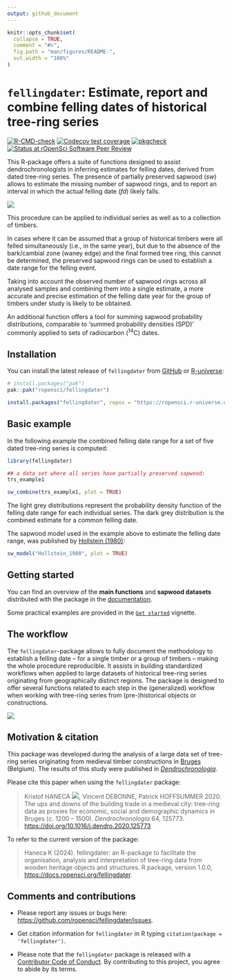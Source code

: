 ```yaml
---
output: github_document
---
```


<!-- README.md is generated from README.Rmd. Please edit that file -->

```r
knitr::opts_chunk$set(
  collapse = TRUE,
  comment = "#>",
  fig.path = "man/figures/README-",
  out.width = "100%"
)
```

# `fellingdater`: Estimate, report and combine felling dates of historical tree-ring series

<!-- badges: start -->

[![R-CMD-check](https://github.com/hanecakr/fellingdater/actions/workflows/R-CMD-check.yaml/badge.svg)](https://github.com/hanecakr/fellingdater/actions/workflows/R-CMD-check.yaml)
[![Codecov test coverage](https://codecov.io/gh/hanecakr/fellingdater/branch/main/graph/badge.svg)](https://app.codecov.io/gh/hanecakr/fellingdater?branch=main)
[![pkgcheck](https://github.com/hanecakr/fellingdater/workflows/pkgcheck/badge.svg)](https://github.com/hanecakr/fellingdater/actions?query=workflow%3Apkgcheck)
[![Status at rOpenSci Software Peer Review](https://badges.ropensci.org/618_status.svg)](https://github.com/ropensci/software-review/issues/618)
<!-- badges: end -->

This R-package offers a suite of functions designed to assist dendrochronologists in inferring estimates for felling dates, derived from dated tree-ring series. The presence of partially preserved sapwood (*sw*) allows to estimate the missing number of sapwood rings, and to report an interval in which the actual felling date (*fd*) likely falls. 

![](man/figures/cross-section.png)

This procedure can be applied to individual series as well as to a collection of timbers. 

In cases where it can be assumed that a group of historical timbers were all felled simultaneously (i.e., in the same year), but due to the absence of the bark/cambial zone (waney edge) and the final formed tree ring, this cannot be determined, the preserved sapwood rings can be used to establish a date range for the felling event.

Taking into account the observed number of sapwood rings across all analysed samples and combining them into a single estimate, a more accurate and precise estimation of the felling date year for the group of timbers under study is likely to be obtained.

An additional function offers a tool for summing sapwood probability distributions, comparable to 'summed probability densities (SPD)' commonly applied to sets of radiocarbon (^14^C) dates.


## Installation

You can install the latest release of `fellingdater` from [GitHub](https://github.com/ropensci/fellingdater/) or [R-universe](https://ropensci.r-universe.dev/fellingdater):

```r
# install.packages("pak")
pak::pak("ropensci/fellingdater")
```

```r
install.packages("fellingdater", repos = "https://ropensci.r-universe.dev")
```

## Basic example

In the following example the combined felling date range for a set of five dated tree-ring series is computed:

```r
library(fellingdater)

## a data set where all series have partially preserved sapwood:
trs_example1
```

```r
sw_combine(trs_example1, plot = TRUE)
```

The light grey distributions represent the probability density function of the felling date range for each individual series. The dark grey distribution is the combined estimate for a common felling date. 

The sapwood model used in the example above to estimate the felling date range, was published by [Hollstein (1980)](https://search.worldcat.org/nl/title/6391864):

```r
sw_model("Hollstein_1980", plot = TRUE)
```


## Getting started

You can find an overview of the **main functions** and **sapwood datasets** distributed with the package in the [documentation](https://docs.ropensci.org/fellingdater/reference/).

Some practical examples are provided in the [`Get started`](https://docs.ropensci.org/fellingdater/articles/getting_started.html) vignette.


## The workflow

The `fellingdater`-package allows to fully document the methodology to establish a felling date -- for a single
timber or a group of timbers -- making the whole procedure reproducible. It assists in building standardized workflows when applied to large datasets of historical tree-ring series originating from geographically distinct regions. The package is designed to offer several functions related to each step in the (generalized) workflow when working with tree-ring series from (pre-)historical objects or constructions. 

![](man/figures/workflow.png)

## Motivation & citation

This package was developed during the analysis of a large data set of tree-ring series originating from medieval timber constructions in [Bruges](https://en.wikipedia.org/wiki/Bruges) (Belgium). The results of this study were published in [*Dendrochronologia*](https://www.journals.elsevier.com/dendrochronologia).

Please cite this paper when using the `fellingdater` package:

> Kristof HANECA [![](https://orcid.org/sites/default/files/images/orcid_16x16.png)](https://orcid.org/0000-0002-7719-8305), Vincent DEBONNE, Patrick HOFFSUMMER 2020. The ups and downs of the building trade in a medieval city: tree-ring data as proxies for economic, social and demographic dynamics in Bruges (*c.* 1200 -- 1500). *Dendrochronologia* 64, 125773.\
> <https://doi.org/10.1016/j.dendro.2020.125773>

To refer to the current version of the package:

> Haneca K (2024). fellingdater: an R-package to facilitate the organisation, analysis and interpretation of tree-ring data from wooden heritage objects and structures. R package, version 1.0.0, <https://docs.ropensci.org/fellingdater>.


## Comments and contributions

- Please report any issues or bugs here: <https://github.com/ropensci/fellingdater/issues>.

- Get citation information for `fellingdater` in R typing `citation(package = 'fellingdater')`.

- Please note that the `fellingdater` package is released with a [Contributor Code of Conduct](https://github.com/ropensci/fellingdater/blob/main/.github/CONTRIBUTING.md). By contributing to this project, you agree to abide by its terms.
